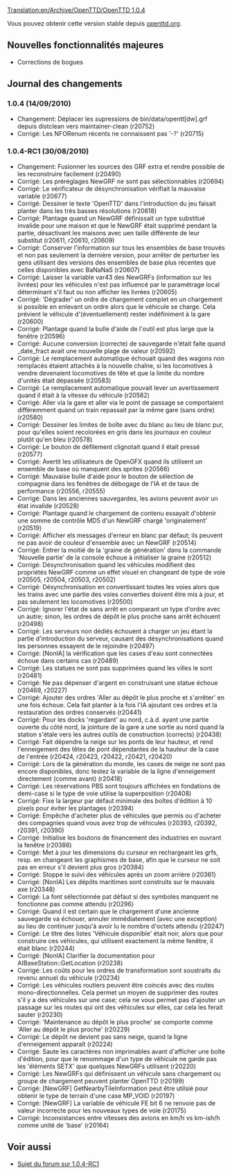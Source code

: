 [[Translation:en/Archive/OpenTTD/OpenTTD 1.0.4]]

{{fr/Archive/OpenTTD/Navigation}}
{{fr/Archive/OpenTTD/Livraison|prec=fr/Archive/OpenTTD/OpenTTD 1.0.3|suiv=fr/Archive/OpenTTD/OpenTTD 1.0.5|date=14/09/2010}}

Vous pouvez obtenir cette version stable depuis [http://www.openttd.org/en/download-stable/1.0.4 openttd.org].

==Nouvelles fonctionnalités majeures==

* Corrections de bogues

==Journal des changements==

===1.0.4 (14/09/2010)===

* Changement: Déplacer les supressions de bin/data/opentt[dw].grf depuis distclean vers maintainer-clean (r20752)
* Corrigé: Les NFORenum récents ne connaissent pas '-?' (r20715)

===1.0.4-RC1 (30/08/2010)===

* Changement: Fusionner les sources des GRF extra et rendre possible de les reconstruire facilement (r20490)
* Corrigé: Les préréglages NewGRF ne sont pas sélectionnables {{en/Flyspray|4087}} (r20694)
* Corrigé: Le vérificateur de désynchronisation vérifiait la mauvaise variable (r20677)
* Corrigé: Dessiner le texte 'OpenTTD' dans l'introduction du jeu faisait planter dans les très basses résolutions {{en/Flyspray|4081}} (r20618)
* Corrigé: Plantage quand un NewGRF définissait un type substitué invalide pour une maison et que le NewGRF était supprimé pendant la partie, désactivant les maisons avec uen taille différente de leur substitut {{en/Flyspray|3702}} (r20611, r20610, r20609)
* Corrigé: Conserver l'information sur tous les ensembles de base trouvés et non pas seulement la dernière version, pour arrêter de perturber les gens utilisant des versions des ensembles de base plus récentes que celles disponibles avec BaNaNaS (r20607)
* Corrigé: Laisser la variable var43 des NewGRFs (information sur les livrées) pour les véhicules n'est pas influencé par le paramétrage local déterminant s'il faut ou non afficher les livrées {{en/Flyspray|4063}} (r20605)
* Corrigé: 'Dégrader' un ordre de chargement complet en un chargement si possible en enlevant un ordre alors que le véhicule se charge. Cela prévient le véhicule d'(éventuellement) rester indéfiniment à la gare {{en/Flyspray|4075}} (r20600)
* Corrigé: Plantage quand la bulle d'aide de l'outil est plus large que la fenêtre {{en/Flyspray|4066}} (r20596)
* Corrigé: Aucune conversion (correcte) de sauvegarde n'était faite quand _date_fract avait une nouvelle plage de valeur (r20592)
* Corrigé: Le remplacement automatique échouait quand des wagons non remplacés étaient attachés à la nouvelle chaîne, si les locomotives à vendre devenaient locomotives de tête et que la limite du nombre d'unités était dépassée (r20583)
* Corrigé: Le remplacement automatique pouvait lever un avertissement quand il était à la vitesse du véhicule {{en/Flyspray|4044}} (r20582)
* Corrigé: Aller via la gare et aller via le point de passage se comportaient différemment quand un train repassait par la même gare (sans ordre) {{en/Flyspray|4039}} (r20580)
* Corrigé: Dessiner les limites de boîte avec du blanc au lieu de blanc pur, pour qu'elles soient recolorées en gris dans les journaux en couleur plutôt qu'en bleu {{en/Flyspray|4051}} (r20578)
* Corrigé: Le bouton de défilement clignotait quand il était pressé {{en/Flyspray|4043}} (r20577)
* Corrigé: Avertit les utilisateurs de OpenGFX quand ils utilisent un ensemble de base où manquent des sprites (r20566)
* Corrigé: Mauvaise bulle d'aide pour le bouton de sélection de compagnie dans les fenêtres de débogage de l'IA et de taux de performance {{en/Flyspray|4053}} (r20556, r20555)
* Corrigé: Dans les anciennes sauvegardes, les avions peuvent avoir un état invalide (r20528)
* Corrigé: Plantage quand le chargement de contenu essayait d'obtenir une somme de contrôle MD5 d'un NewGRF chargé 'originalement' {{en/Flyspray|4038}} (r20519)
* Corrigé: Afficher els messages d'erreur en blanc par défaut; ils peuvent ne pas avoir de couleur d'ensemble avec un NewGRF (r20514)
* Corrigé: Entrer la moitié de la 'graine de génération' dans la commande 'Nouvelle partie' de la console échoue à initialiser la graine {{en/Flyspray|4036}} (r20512)
* Corrigé: Désynchronisation quand les véhicules modifient des propriétés NewGRF comme un effet visuel en changeant de type de voie {{en/Flyspray|3978}} (r20505, r20504, r20503, r20502)
* Corrigé: Désynchronisation en convertissant toutes les voies alors que les trains avec une partie des voies converties doivent être mis à jour, et pas seulement les locomotives (r20500)
* Corrigé: Ignorer l'état de sans arrêt en comparant un type d'ordre avec un autre; sinon, les ordres de dépôt le plus proche sans arrêt échouent {{en/Flyspray|4030}} (r20498)
* Corrigé: Les serveurs non dédiés échouent à charger un jeu étant la partie d'introduction du serveur, causant des désynchronisations quand les personnes essayent de le rejoindre {{en/Flyspray|3960}} (r20497)
* Corrigé: [NonIA] la vérification que les cases d'eau sont connectées échoue dans certains cas {{en/Flyspray|4031}} (r20489)
* Corrigé: Les statues ne sont pas supprimées quand les villes le sont (r20481)
* Corrigé: Ne pas dépenser d'argent en construisant une statue échoue {{en/Flyspray|3985}} (r20469, r20227)
* Corrigé: Ajouter des ordres 'Aller au dépôt le plus proche et s'arrêter' en une fois échoue. Cela fait planter à la fois l'IA ajoutant ces ordres et la restauration des ordres conservés {{en/Flyspray|4024}} (r20441)
* Corrigé: Pour les docks 'regardant' au nord, c.à.d. ayant une partie ouverte du côté nord, la jointure de la gare a une sortie au nord quand la station s'étale vers les autres outils de construction (corrects) {{en/Flyspray|4022}} (r20438)
* Corrigé: Fait dépendre la neige sur les ponts de leur hauteur, et rend l'enneigement des têtes de pont dépendantes de la hauteur de la case de l'entrée {{en/Flyspray|3947}} (r20424, r20423, r20422, r20421, r20420)
* Corrigé: Lors de la génération du monde, les cases de neige ne sont pas encore disponibles, donc testez la variable de la ligne d'enneigement directement (comme avant) {{en/Flyspray|4017}} (r20418)
* Corrigé: Les réservations PBS sont toujours affichées en fondations de demi-case si le type de voie utilise la superposition {{en/Flyspray|4013}} (r20408)
* Corrigé: Fixe la largeur par défaut minimale des boîtes d'édition à 10 pixels pour éviter les plantages {{en/Flyspray|4010}} (r20394)
* Corrigé: Empêche d'acheter plus de véhicules que permis ou d'acheter des compagnies quand vous avez trop de véhicules {{en/Flyspray|3993}} (r20393, r20392, r20391, r20390)
* Corrigé: Initialise les boutons de financement des industries en ouvrant la fenêtre (r20386)
* Corrigé: Met à jour les dimensions du curseur en rechargeant les grfs, resp. en changeant les graphismes de base, afin que le curseur ne soit pas en erreur s'il devient plus gros (r20384)
* Corrigé: Stoppe le suivi des véhicules après un zoom arrière {{en/Flyspray|3989}} (r20361)
* Corrigé: [NonIA] Les dépôts maritimes sont construits sur le mauvais axe {{en/Flyspray|4004}} (r20348)
* Corrigé: La font sélectionnée pat défaut si des symboles manquent ne fonctionne pas comme attendu (r20296)
* Corrigé: Quand il est certain que le chargement d'une ancienne sauvegarde va échouer, annuler immédiatement (avec une exception) au lieu de continuer jusqu'à avoir lu le nombre d'octets attendu (r20247)
* Corrigé: Le titre des listes 'Véhicule disponible' était noir, alors que pour construire ces véhicules, qui utilisent exactement la même fenêtre, il était blanc (r20244)
* Corrigé: [NonIA] Clarifier la documentation pour AIBaseStation::GetLocation (r20238)
* Corrigé: Les coûts pour les ordres de transformation sont soustraits du revenu annuel du véhicule {{en/Flyspray|3988}} (r20234)
* Corrigé: Les véhicules routiers peuvent être coincés avec des routes mono-directionnelles. Cela permet un moyen de supprimer des routes s'il y a des véhicules sur une case; cela ne vous permet pas d'ajouter un passage sur les routes qui ont des véhicules sur elles, car cela les ferait sauter {{en/Flyspray|3961}} (r20230)
* Corrigé: 'Maintenance au dépôt le plus proche' se comporte comme 'Aller au dépôt le plus proche' {{en/Flyspray|3986}} (r20229)
* Corrigé: Le dépôt ne devient pas sans neige, quand la ligne d'enneigement apparaît {{en/Flyspray|3976}} (r20224)
* Corrigé: Saute les caractères non imprimables avant d'afficher une boîte d'édition, pour que le renommage d'un type de véhicule ne garde pas les 'éléments SETX' que quelques NewGRFs utilisent {{en/Flyspray|3974}} (r20220)
* Corrigé: Les NewGRFs qui définissent un véhicule sans chargement ou groupe de chargement peuvent planter OpenTTD {{en/Flyspray|3964}} (r20199)
* Corrigé: [NewGRF] GetNearbyTileInformation peut être utilsié pour obtenir le type de terrain d'une case MP_VOID {{en/Flyspray|3963}} (r20197)
* Corrigé: [NewGRF] La variable de véhicule FE bit 6 ne renvoie pas de valeur incorrecte pour les nouveaux types de voie (r20175)
* Corrigé: Inconsistances entre vitesses des avions en km/h vs km-ish/h comme unité de 'base' {{en/Flyspray|3870}} (r20164)

== Voir aussi ==
* [http://www.tt-forums.net/viewtopic.php?f=29&t=49880 Sujet du forum sur 1.0.4-RC1]